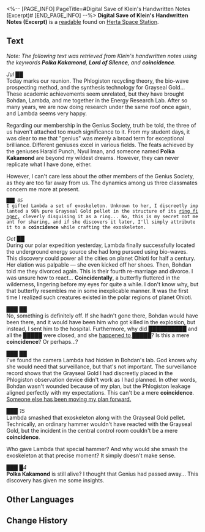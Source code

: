 <%-- [PAGE_INFO]
PageTitle=#Digital Save of Klein's Handwritten Notes (Excerpt)#
[END_PAGE_INFO] --%>
{{Readable Infobox
|id           = 418
|partIds      = 190719
|title        = 
|image        = Item Jarilo-VI Readable.png
|world        = Herta Space Station
|parts        = 1
|author       = <!--to be added-->
|description  = A limited research report regarding the Lord of Silence recorded by Klein (deceased), Genius Society #9.
|part1        = Digital Save of Klein's Handwritten Notes (Excerpt)
|source1      = {{cx|Source missing}}
|characters   = 
|factions     = 
}}
'''Digital Save of Klein's Handwritten Notes (Excerpt)''' is a [[readable]] found on [[Herta Space Station]].
<!--
==Location==
{{Map Embed|<map name>|<marker id>}}
-->
==Text==
''Note: The following text was retrieved from Klein's handwritten notes using the keywords '''Polka Kakamond''', '''Lord of Silence''', and '''coincidence'''.''

''Jul ██''<br />Today marks our reunion. The Phlogiston recycling theory, the bio-wave prospecting method, and the synthesis technology for Grayseal Gold... These academic achievements seem unrelated, but they have brought Bohdan, Lambda, and me together in the Energy Research Lab. After so many years, we are now doing research under the same roof once again, and Lambda seems very happy.

Regarding our membership in the Genius Society, truth be told, the three of us haven't attached too much significance to it. From my student days, it was clear to me that "genius" was merely a broad term for exceptional brilliance. Different geniuses excel in various fields. The feats achieved by the geniuses Harald Punch, Nyul Iman, and someone named '''Polka Kakamond''' are beyond my wildest dreams. However, they can never replicate what I have done, either.

However, I can't care less about the other members of the Genius Society, as they are too far away from us. The dynamics among us three classmates concern me more at present.

 ''███ 05''<br />I gifted Lambda a set of exoskeleton. Unknown to her, I discreetly implanted a 98% pure Grayseal Gold pellet in the structure of its <u>ring finger</u>, cleverly disguising it as a ring... No, this is my secret not meant for sharing, and if she discovers it later, I'll simply attribute it to a '''coincidence''' while crafting the exoskeleton.

''Oct ██''<br />During our polar expedition yesterday, Lambda finally successfully located the underground energy source she had long pursued using bio-waves. This discovery could power all the cities on planet Ohioti for half a century. Her elation was palpable &mdash; she even kicked off her shoes. Then, Bohdan told me they divorced again. This is their fourth re-marriage and divorce. I was unsure how to react... '''Coincidentally''', a butterfly fluttered in the wilderness, lingering before my eyes for quite a while. I don't know why, but that butterfly resembles me in some inexplicable manner. It was the first time I realized such creatures existed in the polar regions of planet Ohioti.

''███ ██''<br />No, something is definitely off. If she hadn't gone there, Bohdan would have been there, and it would have been him who got killed in the explosion, but instead, I sent him to the hospital. Furthermore, why did ██████████ and all the █████ were closed, and she <u>happened to █████</u>? Is this a mere '''coincidence'''? Or perhaps...?

''███ ██''<br />I've found the camera Lambda had hidden in Bohdan's lab. God knows why she would need that surveillance, but that's not important. The surveillance record shows that the Grayseal Gold I had discreetly placed in the Phlogiston observation device didn't work as I had planned. In other words, Bohdan wasn't wounded because of my plan, but the Phlogiston leakage aligned perfectly with my expectations. This can't be a mere '''coincidence'''. <u>Someone else has been moving my plan forward.</u>

''███ 15''<br />Lambda smashed that exoskeleton along with the Grayseal Gold pellet. Technically, an ordinary hammer wouldn't have reacted with the Grayseal Gold, but the incident in the central control room couldn't be a mere '''coincidence'''.

Who gave Lambda that special hammer? And why would she smash the exoskeleton at that precise moment? It simply doesn't make sense.

''███ █4''<br />'''Polka Kakamond''' is still alive? I thought that Genius had passed away... This discovery has given me some insights.

<!--
==Trivia==
* 
-->
==Other Languages==
{{Other Languages
|en   = Digital Save of Klein's Handwritten Notes (Excerpt)
|zhs  = 克莱恩手札（节选）电子存档
|zht  = 克萊恩手札（節選）電子存檔
|ja   = クライン直筆の手紙（抜粋）電子アーカイブ
|ko   = 클라인 편지(발췌) 전자 파일
|es   = Archivo digital de las notas manuscritas de Klein (extracto)
|fr   = Sauvegarde numérique des notes manuscrites de Klein (extrait)
|ru   = Электронный файл с записями Кляйна (выдержка)
|th   = บันทึกดิจิตอลของ Klein (บางส่วน)
|vi   = Kho Lưu Trữ Điện Tử - Ghi Chú Viết Tay Của Klein (Đoạn Trích)
|de   = Digitale Kopie von Kleins handschriftlichen Notizen (Auszug)
|id   = File Penyimpanan Elektronik Catatan Klein (Kutipan)
|pt   = Arquivo Digital das Anotações à Mão de Klein (Trecho)
}}

==Change History==
{{Change History|2.6}}